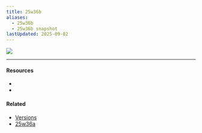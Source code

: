 ```yaml
---
title: 25w36b
aliases:
  - 25w36b
  - 25w36b snapshot
lastUpdated: 2025-09-02
---
```



![](https://minecraft.wiki/images/25w36a.jpg)

<Yb src="https://youtube.com/embed/x_TLVuM5FUM" />
<Yb src="https://youtube.com/embed/jDYmkVMtE9k" />

---

#### Resources

- <Wiki src="https://minecraft.wiki/w/Java_Edition_25w36b" />
- <Blog src="https://minecraft.net/en-us/article/minecraft-snapshot-25w36a" />

#### Related

- [Versions](/versions)
- [25w36a](/25w36a)